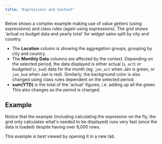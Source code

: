 ```yaml
---
title: "Expressions and Context"
---
```


Below shows a complex example making use of value getters (using expressions) and class rules (again using expressions). The grid shows 'actual vs budget data and yearly total' for widget sales split by city and country.

- The **Location** column is showing the aggregation groups, grouping by city and country.
- The **Monthly Data** columns are affected by the context. Depending on the selected period, the data displayed is either actual (`x_act`) or budgeted (`x_bud`) data for the month (eg. `jan_act` when Jan is green, or `jan_bud` when Jan is red). Similarly, the background color is also changed using class rules dependent on the selected period.
- **sum(YTD)** is the total of the 'actual' figures, i.e. adding up all the green. This also changes as the period is changed.

## Example

Notice that the example (including calculating the expression on the fly, the grid only calculates what's needed to be displayed) runs very fast (once the data is loaded) despite having over 6,000 rows.

This example is best viewed by opening it in a new tab.

<GridExampleRunner title='Monthly Sales' name='monthly-sales' type='typescript' options='{ "enterprise": true, "modules": ["clientside", "rowgrouping", "setfilter", "filterpanel"], "extras": ["fontawesome"] }'></GridExampleRunner>
